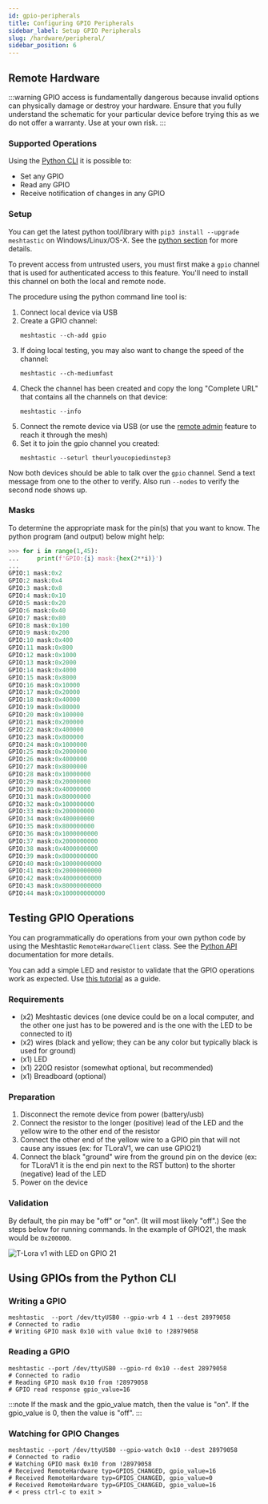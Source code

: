 ```yaml
---
id: gpio-peripherals
title: Configuring GPIO Peripherals
sidebar_label: Setup GPIO Peripherals
slug: /hardware/peripheral/
sidebar_position: 6
---
```


## Remote Hardware

:::warning
GPIO access is fundamentally dangerous because invalid options can physically damage or destroy your hardware. Ensure that you fully understand the schematic for your particular device before trying this as we do not offer a warranty. Use at your own risk.
:::

### Supported Operations

Using the [Python CLI](/docs/software/python/cli) it is possible to:

- Set any GPIO
- Read any GPIO
- Receive notification of changes in any GPIO

### Setup

You can get the latest python tool/library with `pip3 install --upgrade meshtastic` on Windows/Linux/OS-X. See the [python section](/docs/software/python/cli/installation) for more details.

To prevent access from untrusted users, you must first make a `gpio` channel that is used for authenticated access to this feature. You'll need to install this channel on both the local and remote node.

The procedure using the python command line tool is:

1. Connect local device via USB
2. Create a GPIO channel:
   ```shell
   meshtastic --ch-add gpio
   ```
3. If doing local testing, you may also want to change the speed of the channel:
   ```shell
   meshtastic --ch-mediumfast
   ```
4. Check the channel has been created and copy the long "Complete URL" that contains all the channels on that device:
   ```shell
   meshtastic --info
   ```
5. Connect the remote device via USB (or use the [remote admin](/docs/configuration/remote-admin) feature to reach it through the mesh)
6. Set it to join the gpio channel you created:
   ```shell
   meshtastic --seturl theurlyoucopiedinstep3
   ```

Now both devices should be able to talk over the `gpio` channel. Send a text message from one to the other to verify. Also run `--nodes` to verify the second node shows up.

### Masks

To determine the appropriate mask for the pin(s) that you want to know. The python program (and output) below might help:

```python
>>> for i in range(1,45):
...     print(f'GPIO:{i} mask:{hex(2**i)}')
...
GPIO:1 mask:0x2
GPIO:2 mask:0x4
GPIO:3 mask:0x8
GPIO:4 mask:0x10
GPIO:5 mask:0x20
GPIO:6 mask:0x40
GPIO:7 mask:0x80
GPIO:8 mask:0x100
GPIO:9 mask:0x200
GPIO:10 mask:0x400
GPIO:11 mask:0x800
GPIO:12 mask:0x1000
GPIO:13 mask:0x2000
GPIO:14 mask:0x4000
GPIO:15 mask:0x8000
GPIO:16 mask:0x10000
GPIO:17 mask:0x20000
GPIO:18 mask:0x40000
GPIO:19 mask:0x80000
GPIO:20 mask:0x100000
GPIO:21 mask:0x200000
GPIO:22 mask:0x400000
GPIO:23 mask:0x800000
GPIO:24 mask:0x1000000
GPIO:25 mask:0x2000000
GPIO:26 mask:0x4000000
GPIO:27 mask:0x8000000
GPIO:28 mask:0x10000000
GPIO:29 mask:0x20000000
GPIO:30 mask:0x40000000
GPIO:31 mask:0x80000000
GPIO:32 mask:0x100000000
GPIO:33 mask:0x200000000
GPIO:34 mask:0x400000000
GPIO:35 mask:0x800000000
GPIO:36 mask:0x1000000000
GPIO:37 mask:0x2000000000
GPIO:38 mask:0x4000000000
GPIO:39 mask:0x8000000000
GPIO:40 mask:0x10000000000
GPIO:41 mask:0x20000000000
GPIO:42 mask:0x40000000000
GPIO:43 mask:0x80000000000
GPIO:44 mask:0x100000000000
```

## Testing GPIO Operations

You can programmatically do operations from your own python code by using the Meshtastic `RemoteHardwareClient` class. See the [Python API](/docs/software/python/cli/installation) documentation for more details.

You can add a simple LED and resistor to validate that the GPIO operations work as expected. Use [this tutorial](https://www.instructables.com/Slide-Switch-With-Arduino-Uno-R3/) as a guide.

### Requirements

- (x2) Meshtastic devices (one device could be on a local computer, and the other one just has to be powered and is the one with the LED to be connected to it)
- (x2) wires (black and yellow; they can be any color but typically black is used for ground)
- (x1) LED
- (x1) 220Ω resistor (somewhat optional, but recommended)
- (x1) Breadboard (optional)

### Preparation

1. Disconnect the remote device from power (battery/usb)
2. Connect the resistor to the longer (positive) lead of the LED and the yellow wire to the other end of the resistor
3. Connect the other end of the yellow wire to a GPIO pin that will not cause any issues (ex: for TLoraV1, we can use GPIO21)
4. Connect the black "ground" wire from the ground pin on the device (ex: for TLoraV1 it is the end pin next to the RST button) to the shorter (negative) lead of the LED
5. Power on the device

### Validation

By default, the pin may be "off" or "on". (It will most likely "off".) See the steps below for running commands. In the example of GPIO21, the mask would be `0x200000`.

![T-Lora v1 with LED on GPIO 21](/img/LED_on_TLoraV1.jpg)

## Using GPIOs from the Python CLI

### Writing a GPIO

```shell title="Example: turning 'on' GPIO4"
meshtastic  --port /dev/ttyUSB0 --gpio-wrb 4 1 --dest 28979058
# Connected to radio
# Writing GPIO mask 0x10 with value 0x10 to !28979058
```

### Reading a GPIO

```shell title="Example: read GPIO4"
meshtastic --port /dev/ttyUSB0 --gpio-rd 0x10 --dest 28979058
# Connected to radio
# Reading GPIO mask 0x10 from !28979058
# GPIO read response gpio_value=16
```

:::note
If the mask and the gpio_value match, then the value is "on". If the gpio_value is 0, then the value is "off".
:::

### Watching for GPIO Changes

```shell title="Example: watching GPIO4 for changes"
meshtastic --port /dev/ttyUSB0 --gpio-watch 0x10 --dest 28979058
# Connected to radio
# Watching GPIO mask 0x10 from !28979058
# Received RemoteHardware typ=GPIOS_CHANGED, gpio_value=16
# Received RemoteHardware typ=GPIOS_CHANGED, gpio_value=0
# Received RemoteHardware typ=GPIOS_CHANGED, gpio_value=16
# < press ctrl-c to exit >
```
